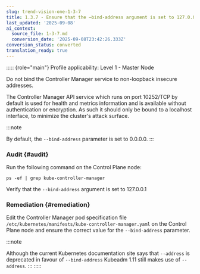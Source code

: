 ```yaml
---
slug: trend-vision-one-1-3-7
title: 1.3.7 - Ensure that the –bind-address argument is set to 127.0.0.1 (Automated)
last_updated: '2025-09-08'
ai_context:
  source_file: 1-3-7.md
  conversion_date: '2025-09-08T23:42:26.333Z'
conversion_status: converted
translation_ready: true
---
```


::::: {role="main"}
Profile applicability: Level 1 - Master Node

Do not bind the Controller Manager service to non-loopback insecure addresses.

The Controller Manager API service which runs on port 10252/TCP by default is used for health and metrics information and is available without authentication or encryption. As such it should only be bound to a localhost interface, to minimize the cluster's attack surface.

:::note

By default, the `--bind-address` parameter is set to 0.0.0.0.
:::

### Audit {#audit}

Run the following command on the Control Plane node:

``` codeblock
ps -ef | grep kube-controller-manager
```

Verify that the `--bind-address` argument is set to 127.0.0.1

### Remediation {#remediation}

Edit the Controller Manager pod specification file `/etc/kubernetes/manifests/kube-controller-manager.yaml` on the Control Plane node and ensure the correct value for the `--bind-address` parameter.

:::note

Although the current Kubernetes documentation site says that `--address` is deprecated in favour of `--bind-address` Kubeadm 1.11 still makes use of `--address`.
:::
:::::
